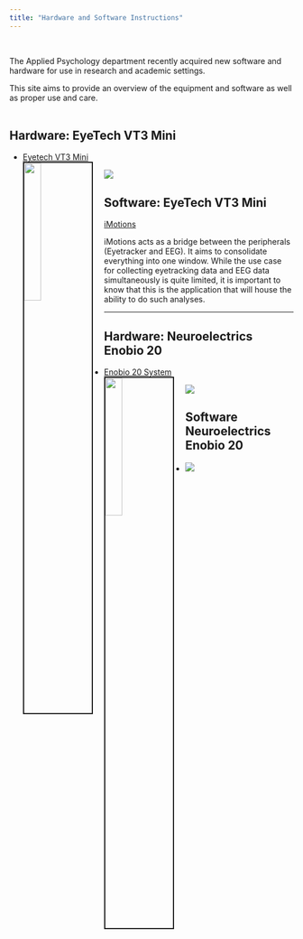 ---
title: "Hardware and Software Instructions"
---

<br>

The Applied Psychology department recently acquired new software and hardware for use in research and academic settings. 

This site aims to provide an overview of the equipment and software as well as proper use and care. 
<br><br>

## Hardware: EyeTech VT3 Mini
  - [Eyetech VT3 Mini](https://imotions.com/hardware/eyetech-vt3-mini/)
  <br>
  <img src="images/EyeTech-VT3-mini.png" style="width:25%; border:2px solid; margin-right: 20px" align="left">
 
  
  ![](images/eyetech_specs.png)

## Software: EyeTech VT3 Mini

[iMotions](https://imotions.com/platform/)
  
iMotions acts as a bridge between the peripherals (Eyetracker and EEG). It aims to consolidate everything into one window. While the use case for collecting eyetracking data and EEG data simultaneously is quite limited, it is important to know that this is the application that will house the ability to do such analyses. 


  ***
## Hardware: Neuroelectrics Enobio 20
  
  - [Enobio 20 System](https://www.neuroelectrics.com/solutions/enobio/20/)
  <br>
    <img src="images/eegcore.png" style="width:25%; border:2px solid; margin-right: 20px" align="left">
  
  ![](images/eegspecs.png)
  
## Software Neuroelectrics Enobio 20
  - ![](images/nic2.png)
  
  
